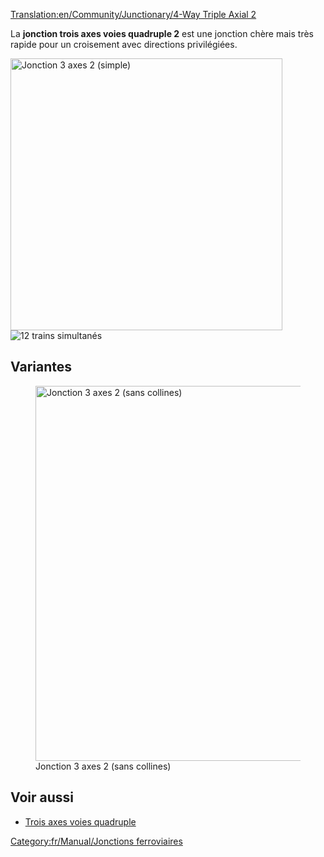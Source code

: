 [[Translation:en/Community/Junctionary/4-Way Triple Axial 2]]

{{fr/Community/Junctionary/Menu de Croisements}}

La '''jonction trois axes voies quadruple 2''' est une jonction chère mais très rapide pour un croisement avec directions privilégiées.

[[File:en/Community/Junctionary/Tripleaxialv2.png|none|thumb|435px|Jonction 3 axes 2 (simple)]]
[[File:en/Community/Junctionary/4wta2.gif|right|thumb|12 trains simultanés]]

{{fr/Community/Junctionary/Critère de jonction|Très coûteux|3|1|1|1|1|0|1|1|0|0|1|||
*Traite un très grand nombre de trains à la fois
*Utilise des directions privilégiées -> "haut vers bas" et "gauche vers droite"
*Peu d'espace nécessaire (15x11) 
*Pas ou peu de virages serrés (voir la version améliorée pour la haute vitesse)
*Blocages ou embouteillages impossibles
*Pas de séparation ou de fusion des lignes
*Gestion possible de lignes simple ou double. C'est la raison pour ne pas utiliser de séparations ou de fusions. Faites-le au besoin.
}}

==Variantes==
[[File:en/Community/Junctionary/Tripleaxialv22.png|none|thumb|600px|Jonction 3 axes 2 (sans collines)]]

{{fr/Community/Junctionary/Critère de jonction|Très coûteux|3|1|1|0|1|0|1|1|0|0|1|||
*Traite un très grand nombre de trains à la fois
*Utilise des directions privilégiées -> "haut vers bas" et "gauche vers droite"
*Pas ou peu de virages serrés (voir la version améliorée pour la haute vitesse)
*Aucune colline nécessaire (pour les très hautes vitesses)
*Blocages ou embouteillages impossibles
*Pas de division ou de réunion de lignes
*Gestion possible de voies simple ou double. C'est la raison pour ne pas utiliser de jonction ou de séparation. Faites-le au besoin
*Chaque ligne démarre un niveau plus haut à l'entrée de la jonction qu'à la sortie
}}

==Voir aussi==
* [[fr/Community/Junctionary/Trois axes voies quadruple|Trois axes voies quadruple]]

[[Category:fr/Manual/Jonctions ferroviaires]]